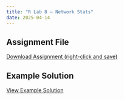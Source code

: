 ```yaml
---
title: "R Lab 8 – Network Stats"
date: 2025-04-14
---
```




## Assignment File

[Download Assignment (right-click and save)](/assignments/r_labs/lab_8_network_stats.qmd)


## Example Solution

[View Example Solution](/assignments/r_lab_examples/lab_8_network_stats.pdf)

